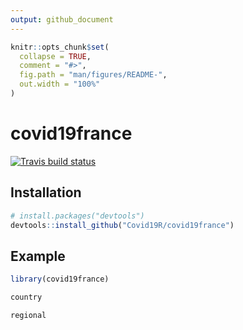 ```yaml
---
output: github_document
---
```


```r
knitr::opts_chunk$set(
  collapse = TRUE,
  comment = "#>",
  fig.path = "man/figures/README-",
  out.width = "100%"
)
```

# covid19france

<!-- badges: start -->
[![Travis build status](https://travis-ci.org/Covid19R/covid19france.svg?branch=master)](https://travis-ci.org/Covid19R/covid19france)
<!-- badges: end -->

## Installation

``` r
# install.packages("devtools")
devtools::install_github("Covid19R/covid19france")
```
## Example

```r
library(covid19france)
```

```r
country
```

```r
regional
```
